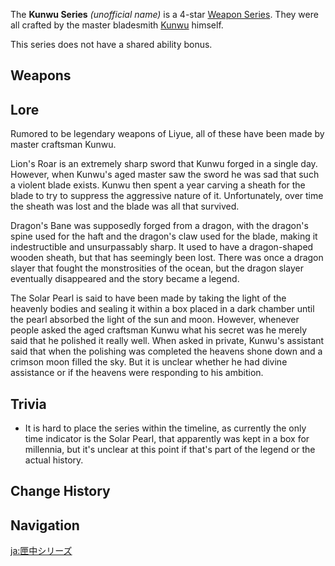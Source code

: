 {{Weapon Series Infobox
|quality  = 4
|region  = Liyue
|naming  = Weapon name in Chinese: {{zh|匣里__|rm=Xiá lǐ _ _|tl=____ in a box}}
|lore    = Forged by [[Kunwu]]
}}
The '''Kunwu Series''' ''(unofficial name)'' is a 4-star [[Weapon Series]]. They were all crafted by the master bladesmith [[Kunwu]] himself.

This series does not have a shared ability bonus.

==Weapons==
{{Weapons by Category Table|type=Kunwu Series}}

==Lore==
Rumored to be legendary weapons of Liyue, all of these have been made by master craftsman Kunwu.

Lion's Roar is an extremely sharp sword that Kunwu forged in a single day. However, when Kunwu's aged master saw the sword he was sad that such a violent blade exists. Kunwu then spent a year carving a sheath for the blade to try to suppress the aggressive nature of it. Unfortunately, over time the sheath was lost and the blade was all that survived.

Dragon's Bane was supposedly forged from a dragon, with the dragon's spine used for the haft and the dragon's claw used for the blade, making it indestructible and unsurpassably sharp. It used to have a dragon-shaped wooden sheath, but that has seemingly been lost. There was once a dragon slayer that fought the monstrosities of the ocean, but the dragon slayer eventually disappeared and the story became a legend.

The Solar Pearl is said to have been made by taking the light of the heavenly bodies and sealing it within a box placed in a dark chamber until the pearl absorbed the light of the sun and moon. However, whenever people asked the aged craftsman Kunwu what his secret was he merely said that he polished it really well. When asked in private, Kunwu's assistant said that when the polishing was completed the heavens shone down and a crimson moon filled the sky. But it is unclear whether he had divine assistance or if the heavens were responding to his ambition.

==Trivia==
* It is hard to place the series within the timeline, as currently the only time indicator is the Solar Pearl, that apparently was kept in a box for millennia, but it's unclear at this point if that's part of the legend or the actual history.

==Change History==
{{Change History|1.0}}

==Navigation==
{{Weapon Series Navbox}}

[[ja:匣中シリーズ]]